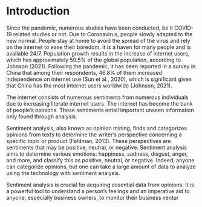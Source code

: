 # Introduction

Since the pandemic, numerous studies have been conducted, be it COVID-19 related
studies or not. Due to Coronavirus, people slowly adapted to the new normal. People stay at home to avoid the spread of the virus and rely on the internet to ease their boredom. It is a haven for many people and is available 24/7. Population growth results in the increase of internet users, which has approximately 59.5% of the global population, according to Johnson (2021). Following the pandemic, it has been reported in a survey in China that among their respondents, 46.8% of them increased independence on internet use (Sun et al., 2020), which is significant given that China has the most internet users worldwide (Johnson, 2021). 


The internet consists of numerous sentiments from numerous individuals due to increasing literate internet users. The internet has become the bank of people's opinions. These sentiments entail important unseen information only found through analysis. 


Sentiment analysis, also known as opinion mining, finds and categorizes opinions
from texts to determine the writer's perspective concerning a specific topic or product (Feldman, 2013). These perspectives are sentiments that may be positive, neutral, or negative. Sentiment analysis aims to determine various emotions: happiness, sadness, disgust, anger, and more, and classify this as positive, neutral, or negative. Indeed, anyone can categorize opinions, but one can take a large amount of data to analyze using the technology with sentiment analysis. 


Sentiment analysis is crucial for acquiring essential data from opinions. It is a
powerful tool to understand a person's feelings and an imperative aid to anyone, especially business owners, to monitor their business ventur

<!-- `r stringi::stri_rand_lipsum(1)` -->

